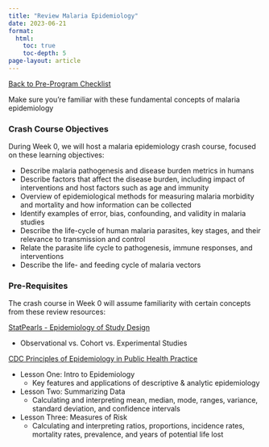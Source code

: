 ```yaml
---
title: "Review Malaria Epidemiology"
date: 2023-06-21
format: 
  html: 
    toc: true
    toc-depth: 5
page-layout: article
---
```

[[Back to Pre-Program Checklist](../pre_program_checklist.qmd)]{.aside}

Make sure you're familiar with these fundamental concepts of malaria epidemiology 

### Crash Course Objectives

During Week 0, we will host a malaria epidemiology crash course, focused on these learning objectives:  

* Describe malaria pathogenesis and disease burden metrics in humans  
* Describe factors that affect the disease burden, including impact of interventions and host factors such as age and immunity  
* Overview of epidemiological methods for measuring malaria morbidity and mortality and how information can be collected  
* Identify examples of error, bias, confounding, and validity in malaria studies  
* Describe the life-cycle of human malaria parasites, key stages, and their relevance to transmission and control  
* Relate the parasite life cycle to pathogenesis, immune responses, and interventions  
* Describe the life- and feeding cycle of malaria vectors

### Pre-Requisites

The crash course in Week 0 will assume familiarity with certain concepts from these review resources:

[StatPearls - Epidemiology of Study Design](https://www.ncbi.nlm.nih.gov/books/NBK470342/)  

* Observational vs. Cohort vs. Experimental Studies

[CDC Principles of Epidemiology in Public Health Practice](https://www.cdc.gov/csels/dsepd/ss1978/SS1978.pdf)

* Lesson One: Intro to Epidemiology  
  * Key features and applications of descriptive & analytic epidemiology\
* Lesson Two: Summarizing Data  
  * Calculating and interpreting mean, median, mode, ranges, variance, standard deviation, and confidence intervals\
* Lesson Three: Measures of Risk  
  * Calculating and interpreting ratios, proportions, incidence rates, mortality rates, prevalence, and years of potential life lost
